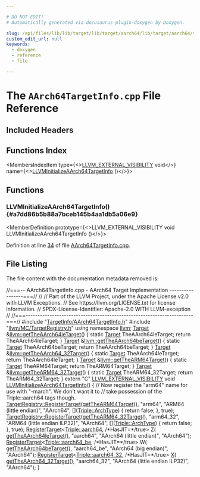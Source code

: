```yaml
---

# DO NOT EDIT!
# Automatically generated via docusaurus-plugin-doxygen by Doxygen.

slug: /api/files/lib/lib/target/lib/target/aarch64/lib/target/aarch64/targetinfo/aarch64targetinfo-cpp
custom_edit_url: null
keywords:
  - doxygen
  - reference
  - file

---
```





# The `AArch64TargetInfo.cpp` File Reference

<DoxygenPage pluginConfig={pluginConfig}>



## Included Headers

<IncludesList>
<IncludesListItem
  filePath="TargetInfo/AArch64TargetInfo.h"
  permalink="/docs/api/files/lib/lib/target/lib/target/aarch64/lib/target/aarch64/targetinfo/aarch64targetinfo-h"
  isLocal="true" />
<IncludesListItem
  filePath="llvm/MC/TargetRegistry.h"
  permalink="/docs/api/files/include/include/llvm/include/llvm/mc/targetregistry-h"
  isLocal="true" />
</IncludesList>

## Functions Index

<MembersIndex>

<MembersIndexItem
  type={<><a href="/docs/api/files/include/include/llvm/include/llvm/support/compiler-h/#adeb6f14d9f377993d79fae2efb34ecac">LLVM&#95;EXTERNAL&#95;VISIBILITY</a> void</>}
  name={<><a href="#a7dd86b5b88a7bceb145b4aa1db5a06e9">LLVMInitializeAArch64TargetInfo</a> ()</>}>
</MembersIndexItem>

</MembersIndex>


<SectionDefinition>

## Functions

### LLVMInitializeAArch64TargetInfo() {#a7dd86b5b88a7bceb145b4aa1db5a06e9}

<MemberDefinition
  prototype={<>LLVM&#95;EXTERNAL&#95;VISIBILITY void LLVMInitializeAArch64TargetInfo ()</>}>

Definition at line <a href="#l00034">34</a> of file <a href="/docs/api/files/lib/lib/target/lib/target/aarch64/lib/target/aarch64/targetinfo/aarch64targetinfo-cpp">AArch64TargetInfo.cpp</a>.
</MemberDefinition>

</SectionDefinition>

## File Listing

The file content with the documentation metadata removed is:

<ProgramListing>

<Link id="l00001" /><CodeLine lineNumber="1"><Highlight kind="comment">//===-- AArch64TargetInfo.cpp - AArch64 Target Implementation -----------------===//</Highlight><Highlight kind="normal"></Highlight></CodeLine>
<Link id="l00002" /><CodeLine lineNumber="2"><Highlight kind="normal"></Highlight><Highlight kind="comment">//</Highlight><Highlight kind="normal"></Highlight></CodeLine>
<Link id="l00003" /><CodeLine lineNumber="3"><Highlight kind="normal"></Highlight><Highlight kind="comment">// Part of the LLVM Project, under the Apache License v2.0 with LLVM Exceptions.</Highlight><Highlight kind="normal"></Highlight></CodeLine>
<Link id="l00004" /><CodeLine lineNumber="4"><Highlight kind="normal"></Highlight><Highlight kind="comment">// See https://llvm.org/LICENSE.txt for license information.</Highlight><Highlight kind="normal"></Highlight></CodeLine>
<Link id="l00005" /><CodeLine lineNumber="5"><Highlight kind="normal"></Highlight><Highlight kind="comment">// SPDX-License-Identifier: Apache-2.0 WITH LLVM-exception</Highlight><Highlight kind="normal"></Highlight></CodeLine>
<Link id="l00006" /><CodeLine lineNumber="6"><Highlight kind="normal"></Highlight><Highlight kind="comment">//</Highlight><Highlight kind="normal"></Highlight></CodeLine>
<Link id="l00007" /><CodeLine lineNumber="7"><Highlight kind="normal"></Highlight><Highlight kind="comment">//===----------------------------------------------------------------------===//</Highlight><Highlight kind="normal"></Highlight></CodeLine>
<Link id="l00008" /><CodeLine lineNumber="8"><Highlight kind="normal"></Highlight></CodeLine>
<Link id="l00009" /><CodeLine lineNumber="9"><Highlight kind="normal"></Highlight><Highlight kind="preprocessor">#include &quot;<a href="/docs/api/files/lib/lib/target/lib/target/aarch64/lib/target/aarch64/targetinfo/aarch64targetinfo-h">TargetInfo/AArch64TargetInfo.h</a>&quot;</Highlight><Highlight kind="normal"></Highlight></CodeLine>
<Link id="l00010" /><CodeLine lineNumber="10"><Highlight kind="normal"></Highlight><Highlight kind="preprocessor">#include &quot;<a href="/docs/api/files/include/include/llvm/include/llvm/mc/targetregistry-h">llvm/MC/TargetRegistry.h</a>&quot;</Highlight><Highlight kind="normal"></Highlight></CodeLine>
<Link id="l00011" /><CodeLine lineNumber="11"><Highlight kind="normal"></Highlight></CodeLine>
<Link id="l00012" /><CodeLine lineNumber="12"><Highlight kind="normal"></Highlight><Highlight kind="keyword">using namespace </Highlight><Highlight kind="normal"><a href="/docs/api/namespaces/llvm">llvm</a>;</Highlight></CodeLine>
<Link id="l00013" /><CodeLine lineNumber="13" lineLink="/docs/api/namespaces/llvm/#a5504cff079de2ebf921f62c1734de177"><Highlight kind="normal"><a href="/docs/api/classes/llvm/target">Target</a> &amp;<a href="/docs/api/namespaces/llvm/#a5504cff079de2ebf921f62c1734de177">llvm::getTheAArch64leTarget</a>() &#123;</Highlight></CodeLine>
<Link id="l00014" /><CodeLine lineNumber="14"><Highlight kind="normal">  </Highlight><Highlight kind="keyword">static</Highlight><Highlight kind="normal"> <a href="/docs/api/classes/llvm/target">Target</a> TheAArch64leTarget;</Highlight></CodeLine>
<Link id="l00015" /><CodeLine lineNumber="15"><Highlight kind="normal">  </Highlight><Highlight kind="keywordflow">return</Highlight><Highlight kind="normal"> TheAArch64leTarget;</Highlight></CodeLine>
<Link id="l00016" /><CodeLine lineNumber="16"><Highlight kind="normal">&#125;</Highlight></CodeLine>
<Link id="l00017" /><CodeLine lineNumber="17" lineLink="/docs/api/namespaces/llvm/#a35741a6418a8623f73066fb4cfe60f6e"><Highlight kind="normal"><a href="/docs/api/classes/llvm/target">Target</a> &amp;<a href="/docs/api/namespaces/llvm/#a35741a6418a8623f73066fb4cfe60f6e">llvm::getTheAArch64beTarget</a>() &#123;</Highlight></CodeLine>
<Link id="l00018" /><CodeLine lineNumber="18"><Highlight kind="normal">  </Highlight><Highlight kind="keyword">static</Highlight><Highlight kind="normal"> <a href="/docs/api/classes/llvm/target">Target</a> TheAArch64beTarget;</Highlight></CodeLine>
<Link id="l00019" /><CodeLine lineNumber="19"><Highlight kind="normal">  </Highlight><Highlight kind="keywordflow">return</Highlight><Highlight kind="normal"> TheAArch64beTarget;</Highlight></CodeLine>
<Link id="l00020" /><CodeLine lineNumber="20"><Highlight kind="normal">&#125;</Highlight></CodeLine>
<Link id="l00021" /><CodeLine lineNumber="21" lineLink="/docs/api/namespaces/llvm/#a6801bd0c4f489c415aa4dd112f689431"><Highlight kind="normal"><a href="/docs/api/classes/llvm/target">Target</a> &amp;<a href="/docs/api/namespaces/llvm/#a6801bd0c4f489c415aa4dd112f689431">llvm::getTheAArch64&#95;32Target</a>() &#123;</Highlight></CodeLine>
<Link id="l00022" /><CodeLine lineNumber="22"><Highlight kind="normal">  </Highlight><Highlight kind="keyword">static</Highlight><Highlight kind="normal"> <a href="/docs/api/classes/llvm/target">Target</a> TheAArch64leTarget;</Highlight></CodeLine>
<Link id="l00023" /><CodeLine lineNumber="23"><Highlight kind="normal">  </Highlight><Highlight kind="keywordflow">return</Highlight><Highlight kind="normal"> TheAArch64leTarget;</Highlight></CodeLine>
<Link id="l00024" /><CodeLine lineNumber="24"><Highlight kind="normal">&#125;</Highlight></CodeLine>
<Link id="l00025" /><CodeLine lineNumber="25" lineLink="/docs/api/namespaces/llvm/#ab3383917acb3327d70b33774b69e9d23"><Highlight kind="normal"><a href="/docs/api/classes/llvm/target">Target</a> &amp;<a href="/docs/api/namespaces/llvm/#ab3383917acb3327d70b33774b69e9d23">llvm::getTheARM64Target</a>() &#123;</Highlight></CodeLine>
<Link id="l00026" /><CodeLine lineNumber="26"><Highlight kind="normal">  </Highlight><Highlight kind="keyword">static</Highlight><Highlight kind="normal"> <a href="/docs/api/classes/llvm/target">Target</a> TheARM64Target;</Highlight></CodeLine>
<Link id="l00027" /><CodeLine lineNumber="27"><Highlight kind="normal">  </Highlight><Highlight kind="keywordflow">return</Highlight><Highlight kind="normal"> TheARM64Target;</Highlight></CodeLine>
<Link id="l00028" /><CodeLine lineNumber="28"><Highlight kind="normal">&#125;</Highlight></CodeLine>
<Link id="l00029" /><CodeLine lineNumber="29" lineLink="/docs/api/namespaces/llvm/#a9822de3617fc8c79df9cefed09ecd5dc"><Highlight kind="normal"><a href="/docs/api/classes/llvm/target">Target</a> &amp;<a href="/docs/api/namespaces/llvm/#a9822de3617fc8c79df9cefed09ecd5dc">llvm::getTheARM64&#95;32Target</a>() &#123;</Highlight></CodeLine>
<Link id="l00030" /><CodeLine lineNumber="30"><Highlight kind="normal">  </Highlight><Highlight kind="keyword">static</Highlight><Highlight kind="normal"> <a href="/docs/api/classes/llvm/target">Target</a> TheARM64&#95;32Target;</Highlight></CodeLine>
<Link id="l00031" /><CodeLine lineNumber="31"><Highlight kind="normal">  </Highlight><Highlight kind="keywordflow">return</Highlight><Highlight kind="normal"> TheARM64&#95;32Target;</Highlight></CodeLine>
<Link id="l00032" /><CodeLine lineNumber="32"><Highlight kind="normal">&#125;</Highlight></CodeLine>
<Link id="l00033" /><CodeLine lineNumber="33"><Highlight kind="normal"></Highlight></CodeLine>
<Link id="l00034" /><CodeLine lineNumber="34" lineLink="#a7dd86b5b88a7bceb145b4aa1db5a06e9"><Highlight kind="normal"></Highlight><Highlight kind="keyword">extern</Highlight><Highlight kind="normal"> </Highlight><Highlight kind="stringliteral">&quot;C&quot;</Highlight><Highlight kind="normal"> <a href="/docs/api/files/include/include/llvm/include/llvm/support/compiler-h/#adeb6f14d9f377993d79fae2efb34ecac">LLVM&#95;EXTERNAL&#95;VISIBILITY</a> </Highlight><Highlight kind="keywordtype">void</Highlight><Highlight kind="normal"> <a href="#a7dd86b5b88a7bceb145b4aa1db5a06e9">LLVMInitializeAArch64TargetInfo</a>() &#123;</Highlight></CodeLine>
<Link id="l00035" /><CodeLine lineNumber="35"><Highlight kind="normal">  </Highlight><Highlight kind="comment">// Now register the &quot;arm64&quot; name for use with &quot;-march&quot;. We don&#39;t want it to</Highlight><Highlight kind="normal"></Highlight></CodeLine>
<Link id="l00036" /><CodeLine lineNumber="36"><Highlight kind="normal">  </Highlight><Highlight kind="comment">// take possession of the Triple::aarch64 tags though.</Highlight><Highlight kind="normal"></Highlight></CodeLine>
<Link id="l00037" /><CodeLine lineNumber="37"><Highlight kind="normal">  <a href="/docs/api/structs/llvm/targetregistry/#abb58373a69ea039dfcce69b9d1ba9ccb">TargetRegistry::RegisterTarget</a>(<a href="/docs/api/namespaces/llvm/#ab3383917acb3327d70b33774b69e9d23">getTheARM64Target</a>(), </Highlight><Highlight kind="stringliteral">&quot;arm64&quot;</Highlight><Highlight kind="normal">,</Highlight></CodeLine>
<Link id="l00038" /><CodeLine lineNumber="38"><Highlight kind="normal">                                 </Highlight><Highlight kind="stringliteral">&quot;ARM64 (little endian)&quot;</Highlight><Highlight kind="normal">, </Highlight><Highlight kind="stringliteral">&quot;AArch64&quot;</Highlight><Highlight kind="normal">,</Highlight></CodeLine>
<Link id="l00039" /><CodeLine lineNumber="39"><Highlight kind="normal">                                 &#91;&#93;(<a href="/docs/api/classes/llvm/triple/#a547abd13f7a3c063aa72c8192a868154">Triple::ArchType</a>) &#123; </Highlight><Highlight kind="keywordflow">return</Highlight><Highlight kind="normal"> </Highlight><Highlight kind="keyword">false</Highlight><Highlight kind="normal">; &#125;, </Highlight><Highlight kind="keyword">true</Highlight><Highlight kind="normal">);</Highlight></CodeLine>
<Link id="l00040" /><CodeLine lineNumber="40"><Highlight kind="normal">  <a href="/docs/api/structs/llvm/targetregistry/#abb58373a69ea039dfcce69b9d1ba9ccb">TargetRegistry::RegisterTarget</a>(<a href="/docs/api/namespaces/llvm/#a9822de3617fc8c79df9cefed09ecd5dc">getTheARM64&#95;32Target</a>(), </Highlight><Highlight kind="stringliteral">&quot;arm64&#95;32&quot;</Highlight><Highlight kind="normal">,</Highlight></CodeLine>
<Link id="l00041" /><CodeLine lineNumber="41"><Highlight kind="normal">                                 </Highlight><Highlight kind="stringliteral">&quot;ARM64 (little endian ILP32)&quot;</Highlight><Highlight kind="normal">, </Highlight><Highlight kind="stringliteral">&quot;AArch64&quot;</Highlight><Highlight kind="normal">,</Highlight></CodeLine>
<Link id="l00042" /><CodeLine lineNumber="42"><Highlight kind="normal">                                 &#91;&#93;(<a href="/docs/api/classes/llvm/triple/#a547abd13f7a3c063aa72c8192a868154">Triple::ArchType</a>) &#123; </Highlight><Highlight kind="keywordflow">return</Highlight><Highlight kind="normal"> </Highlight><Highlight kind="keyword">false</Highlight><Highlight kind="normal">; &#125;, </Highlight><Highlight kind="keyword">true</Highlight><Highlight kind="normal">);</Highlight></CodeLine>
<Link id="l00043" /><CodeLine lineNumber="43"><Highlight kind="normal"></Highlight></CodeLine>
<Link id="l00044" /><CodeLine lineNumber="44"><Highlight kind="normal">  <a href="/docs/api/structs/llvm/registertarget">RegisterTarget</a>&lt;<a href="/docs/api/classes/llvm/triple/#a547abd13f7a3c063aa72c8192a868154aee7bfdb86a0614afb9b44615e3e652d3">Triple::aarch64</a>, </Highlight><Highlight kind="comment">/&#42;HasJIT=&#42;/</Highlight><Highlight kind="keyword">true</Highlight><Highlight kind="normal">&gt; Z(</Highlight></CodeLine>
<Link id="l00045" /><CodeLine lineNumber="45"><Highlight kind="normal">      <a href="/docs/api/namespaces/llvm/#a5504cff079de2ebf921f62c1734de177">getTheAArch64leTarget</a>(), </Highlight><Highlight kind="stringliteral">&quot;aarch64&quot;</Highlight><Highlight kind="normal">, </Highlight><Highlight kind="stringliteral">&quot;AArch64 (little endian)&quot;</Highlight><Highlight kind="normal">, </Highlight><Highlight kind="stringliteral">&quot;AArch64&quot;</Highlight><Highlight kind="normal">);</Highlight></CodeLine>
<Link id="l00046" /><CodeLine lineNumber="46"><Highlight kind="normal">  <a href="/docs/api/structs/llvm/registertarget">RegisterTarget</a>&lt;<a href="/docs/api/classes/llvm/triple/#a547abd13f7a3c063aa72c8192a868154a6d5df0cfd7a0b0c0854555554396efd9">Triple::aarch64&#95;be</a>, </Highlight><Highlight kind="comment">/&#42;HasJIT=&#42;/</Highlight><Highlight kind="keyword">true</Highlight><Highlight kind="normal">&gt; W(</Highlight></CodeLine>
<Link id="l00047" /><CodeLine lineNumber="47"><Highlight kind="normal">      <a href="/docs/api/namespaces/llvm/#a35741a6418a8623f73066fb4cfe60f6e">getTheAArch64beTarget</a>(), </Highlight><Highlight kind="stringliteral">&quot;aarch64&#95;be&quot;</Highlight><Highlight kind="normal">, </Highlight><Highlight kind="stringliteral">&quot;AArch64 (big endian)&quot;</Highlight><Highlight kind="normal">, </Highlight><Highlight kind="stringliteral">&quot;AArch64&quot;</Highlight><Highlight kind="normal">);</Highlight></CodeLine>
<Link id="l00048" /><CodeLine lineNumber="48"><Highlight kind="normal">  <a href="/docs/api/structs/llvm/registertarget">RegisterTarget</a>&lt;<a href="/docs/api/classes/llvm/triple/#a547abd13f7a3c063aa72c8192a868154af26b2aa05e5a49b91b981143e0e49a34">Triple::aarch64&#95;32</a>, </Highlight><Highlight kind="comment">/&#42;HasJIT=&#42;/</Highlight><Highlight kind="keyword">true</Highlight><Highlight kind="normal">&gt; <a href="/docs/api/files/lib/lib/tablegen/tablegenbackendskeleton-cpp/#ab60f28d7a141ac46ccc200176a1bca8b">X</a>(</Highlight></CodeLine>
<Link id="l00049" /><CodeLine lineNumber="49"><Highlight kind="normal">      <a href="/docs/api/namespaces/llvm/#a6801bd0c4f489c415aa4dd112f689431">getTheAArch64&#95;32Target</a>(), </Highlight><Highlight kind="stringliteral">&quot;aarch64&#95;32&quot;</Highlight><Highlight kind="normal">, </Highlight><Highlight kind="stringliteral">&quot;AArch64 (little endian ILP32)&quot;</Highlight><Highlight kind="normal">, </Highlight><Highlight kind="stringliteral">&quot;AArch64&quot;</Highlight><Highlight kind="normal">);</Highlight></CodeLine>
<Link id="l00050" /><CodeLine lineNumber="50"><Highlight kind="normal">&#125;</Highlight></CodeLine>

</ProgramListing>


</DoxygenPage>
